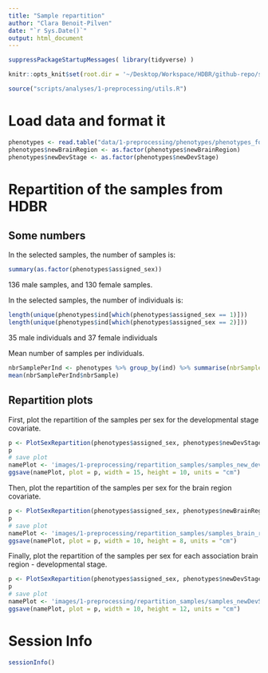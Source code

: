 ```yaml
---
title: "Sample repartition"
author: "Clara Benoit-Pilven"
date: "`r Sys.Date()`"
output: html_document
---
```


```r
suppressPackageStartupMessages( library(tidyverse) )
```

```r
knitr::opts_knit$set(root.dir = '~/Desktop/Workspace/HDBR/github-repo/sexDE_prenatal_brain/')
```

```r
source("scripts/analyses/1-preprocessing/utils.R")
```

# Load data and format it

```r
phenotypes <- read.table("data/1-preprocessing/phenotypes/phenotypes_forebrain.txt", header = TRUE, sep = "\t")
phenotypes$newBrainRegion <- as.factor(phenotypes$newBrainRegion)
phenotypes$newDevStage <- as.factor(phenotypes$newDevStage)
```


# Repartition of the samples from HDBR

## Some numbers

In the selected samples, the number of samples is:

```r
summary(as.factor(phenotypes$assigned_sex))
```

136 male samples, and 130 female samples.

In the selected samples, the number of individuals is:

```r
length(unique(phenotypes$ind[which(phenotypes$assigned_sex == 1)]))
length(unique(phenotypes$ind[which(phenotypes$assigned_sex == 2)]))
```

35 male individuals and 37 female individuals

Mean number of samples per individuals.

```r
nbrSamplePerInd <- phenotypes %>% group_by(ind) %>% summarise(nbrSample = n())
mean(nbrSamplePerInd$nbrSample)
```


## Repartition plots 

First, plot the repartition of the samples per sex for the developmental stage covariate.

```r
p <- PlotSexRepartition(phenotypes$assigned_sex, phenotypes$newDevStage, "Developmental stage")
p
# save plot
namePlot <- 'images/1-preprocessing/repartition_samples/samples_new_dev_stage_forebrain.png'
ggsave(namePlot, plot = p, width = 15, height = 10, units = "cm")
```

Then, plot the repartition of the samples per sex for the brain region covariate.

```r
p <- PlotSexRepartition(phenotypes$assigned_sex, phenotypes$newBrainRegion, "Brain region")
p
# save plot
namePlot <- 'images/1-preprocessing/repartition_samples/samples_brain_region_forebrain.png'
ggsave(namePlot, plot = p, width = 10, height = 8, units = "cm")
```

Finally, plot the repartition of the samples per sex for each association brain region - developmental stage.

```r
p <- PlotSexRepartition(phenotypes$assigned_sex, phenotypes$newDevStage, "Developmental stage", covariate2 = phenotypes$newBrainRegion, covariate2Name = "Brain region")
p
# save plot
namePlot <- 'images/1-preprocessing/repartition_samples/samples_newDevStage_and_brainRegion_forebrain.png'
ggsave(namePlot, plot = p, width = 10, height = 12, units = "cm")
```


# Session Info

```r
sessionInfo()
```
